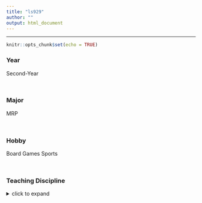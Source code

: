 ```yaml
---
title: "ls929"
author: ""
output: html_document
---
```


<hr>

```r
knitr::opts_chunk$set(echo = TRUE)
```

### Year

Second-Year

<br>

### Major

MRP

<br>

### Hobby

Board Games
Sports

<br>

### Teaching Discipline
<details>
  <summary>click to expand</summary>
- Go Game
<br>
- Graphic Design
</details>
